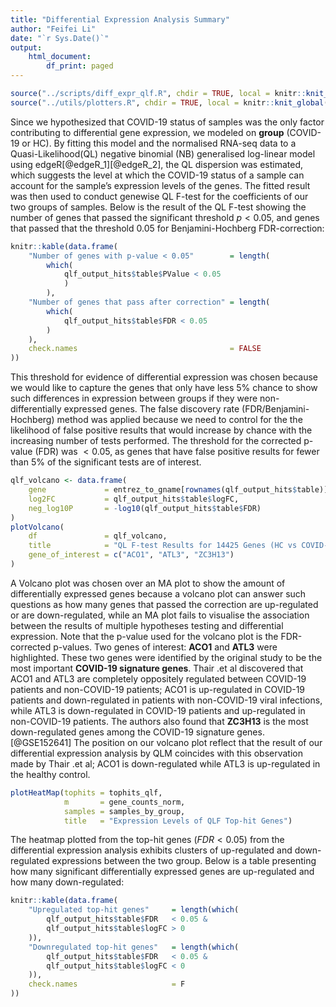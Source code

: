 ```yaml
---
title: "Differential Expression Analysis Summary"
author: "Feifei Li"
date: "`r Sys.Date()`"
output:
    html_document:
        df_print: paged
---
```

\newcommand{\fdr}{\mathrm{FDR}}


```r
source("../scripts/diff_expr_qlf.R", chdir = TRUE, local = knitr::knit_global())
source("../utils/plotters.R", chdir = TRUE, local = knitr::knit_global())
```

Since we hypothesized that COVID-19 status of samples was the only factor contributing to differential gene expression, we modeled on **group** (COVID-19 or HC). By fitting this model and the normalised RNA-seq data to a Quasi-Likelihood(QL) negative binomial (NB) generalised log-linear model using edgeR[@edgeR_1][@edgeR_2], the QL dispersion was estimated, which suggests the level at which the COVID-19 status of a sample can account for the sample's expression levels of the genes.
The fitted result was then used to conduct genewise QL F-test for the coefficients of our two groups of samples. Below is the result of the QL F-test showing the number of genes that passed the significant threshold $p < 0.05$, and genes that passed that the threshold $0.05$ for Benjamini-Hochberg FDR-correction:

```r
knitr::kable(data.frame(
    "Number of genes with p-value < 0.05"        = length(
        which(
            qlf_output_hits$table$PValue < 0.05
            )
        ),
    "Number of genes that pass after correction" = length(
        which(
            qlf_output_hits$table$FDR < 0.05
        )
    ),
    check.names                                  = FALSE
))
```


This threshold for evidence of differential expression was chosen because we would like to capture the genes that only have less 5% chance to show such differences in expression between groups if they were non-differentially expressed genes.
The false discovery rate (FDR/Benjamini-Hochberg) method was applied because we need to control for the the likelihood of false positive results that would increase by chance with the increasing number of tests performed. The threshold for the corrected p-value (FDR) was $<0.05$, as genes that have false positive results for fewer than 5% of the significant tests are of interest.


```r
qlf_volcano <- data.frame(
    gene             = entrez_to_gname[rownames(qlf_output_hits$table)],
    log2FC           = qlf_output_hits$table$logFC,
    neg_log10P       = -log10(qlf_output_hits$table$FDR)
)
plotVolcano(
    df               = qlf_volcano,
    title            = "QL F-test Results for 14425 Genes (HC vs COVID-19)",
    gene_of_interest = c("ACO1", "ATL3", "ZC3H13")
)
```


A Volcano plot was chosen over an MA plot to show the amount of differentially expressed genes because a volcano plot can answer such questions as how many genes that passed the correction are up-regulated or are down-regulated, while an MA plot fails to visualise the association between the results of multiple hypotheses testing and differential expression. Note that the p-value used for the volcano plot is the FDR-corrected p-values.
Two genes of interest: **ACO1** and **ATL3** were highlighted. These two genes were identified by the original study to be the most important **COVID-19 signature genes**. Thair .et al discovered that ACO1 and ATL3 are completely oppositely regulated between COVID-19 patients and non-COVID-19 patients; ACO1 is up-regulated in COVID-19 patients and down-regulated in patients with non-COVID-19 viral infections, while ATL3 is down-regulated in COVID-19 patients and up-regulated in non-COVID-19 patients. The authors also found that **ZC3H13** is the most down-regulated genes among the COVID-19 signature genes.[@GSE152641] The position on our volcano plot reflect that the result of our differential expression analysis by QLM coincides with this observation made by Thair .et al; ACO1 is down-regulated while ATL3 is up-regulated in the healthy control.

```r
plotHeatMap(tophits = tophits_qlf,
            m       = gene_counts_norm,
            samples = samples_by_group,
            title   = "Expression Levels of QLF Top-hit Genes")
```

The heatmap plotted from the top-hit genes ($FDR < 0.05$) from the differential expression analysis exhibits clusters of up-regulated and down-regulated expressions between the two group. Below is a table presenting how many significant differentially expressed genes are up-regulated and how many down-regulated:
```r
knitr::kable(data.frame(
    "Upregulated top-hit genes"     = length(which(
        qlf_output_hits$table$FDR   < 0.05 &
        qlf_output_hits$table$logFC > 0
    )),
    "Downregulated top-hit genes"   = length(which(
        qlf_output_hits$table$FDR   < 0.05 &
        qlf_output_hits$table$logFC < 0
    )),
    check.names                     = F
))
```